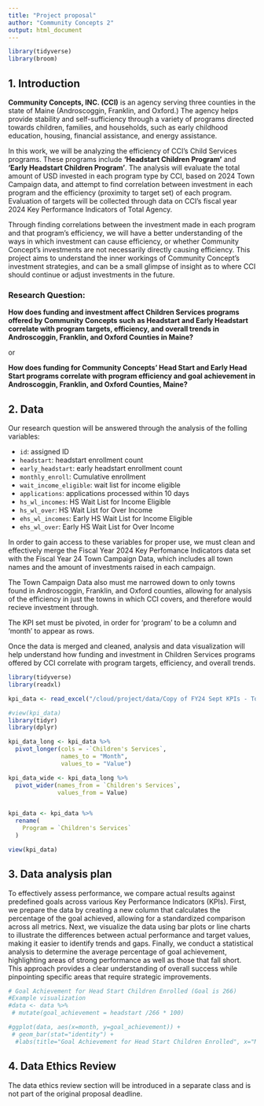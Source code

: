 ```yaml
---
title: "Project proposal"
author: "Community Concepts 2"
output: html_document
---
```


```r
library(tidyverse)
library(broom)
```

## 1. Introduction

**Community Concepts, INC. (CCI)** is an agency serving three counties in the state of Maine (Androscoggin, Franklin, and Oxford.) The agency helps provide stability and self-sufficiency through a variety of programs directed towards children, families, and households, such as early childhood education, housing, financial assistance, and energy assistance. 

In this work, we will be analyzing the efficiency of CCI's Child Services programs. These programs include **'Headstart Children Program'** and **'Early Headstart Children Program'**. The analysis will evaluate the total amount of USD invested in each program type by CCI, based on 2024 Town Campaign data, and attempt to find correlation between investment in each program and the efficiency (proximity to target set) of each program. Evaluation of targets will be collected through data on CCI's fiscal year 2024 Key Performance Indicators of Total Agency. 

Through finding correlations between the investment made in each program and that program's efficiency, we will have a better understanding of the ways in which investment can cause efficiency, or whether Community Concept's investments are not necessarily directly causing efficiency. This project aims to understand the inner workings of Community Concept's investment strategies, and can be a small glimpse of insight as to where CCI should continue or adjust investments in the future. 


### Research Question:

**How does funding and investment affect Children Services programs offered by Community Concepts such as Headstart and Early Headstart correlate with program targets, efficiency, and overall trends in Androscoggin, Franklin, and Oxford Counties in Maine?**

or

**How does funding for Community Concepts' Head Start and Early Head Start programs correlate with program efficiency and goal achievement in Androscoggin, Franklin, and Oxford Counties, Maine?**


## 2. Data

Our research question will be answered through the analysis of the folling variables:

- `id`: assigned ID
- `headstart`: headstart enrollment count
- `early_headstart`: early headstart enrollment count
- `monthly_enroll`: Cumulative enrollment
- `wait_income_eligible`: wait list for income eligible
- `applications`: applications processed within 10 days
- `hs_wl_incomes`:  HS Wait List for Income Eligible 
- `hs_wl_over`: HS Wait List for Over Income
- `ehs_wl_incomes`:  Early HS Wait List for Income Eligible 
- `ehs_wl_over`: Early HS Wait List for Over Income


In order to gain access to these variables for proper use, we must clean and effectively merge the Fiscal Year 2024 Key Perfomance Indicators data set with the Fiscal Year 24 Town Campaign Data, which includes all town names and the amount of investments raised in each campaign. 

The Town Campaign Data also must me narrowed down to only towns found in Androscoggin, Franklin, and Oxford counties, allowing for analysis of the efficiency in just the towns in which CCI covers, and therefore would recieve investment through.

The KPI set must be pivoted, in order for 'program' to be a column and 'month' to appear as rows.

Once the data is merged and cleaned, analysis and data visualization will help understand how funding and investment in Children Services programs offered by CCI correlate with program targets, efficiency, and overall trends.


```r
library(tidyverse)
library(readxl)

kpi_data <- read_excel("/cloud/project/data/Copy of FY24 Sept KPIs - Total Agency.xlsx")

#view(kpi_data)
library(tidyr)
library(dplyr)

kpi_data_long <- kpi_data %>%
  pivot_longer(cols = -`Children's Services`, 
               names_to = "Month", 
               values_to = "Value")

kpi_data_wide <- kpi_data_long %>%
  pivot_wider(names_from = `Children's Services`, 
              values_from = Value)


kpi_data <- kpi_data %>%
  rename(
    Program = `Children's Services`
  )

view(kpi_data)


```



## 3. Data analysis plan

To effectively assess performance, we compare actual results against predefined goals across various Key Performance Indicators (KPIs). First, we prepare the data by creating a new column that calculates the percentage of the goal achieved, allowing for a standardized comparison across all metrics. Next, we visualize the data using bar plots or line charts to illustrate the differences between actual performance and target values, making it easier to identify trends and gaps. Finally, we conduct a statistical analysis to determine the average percentage of goal achievement, highlighting areas of strong performance as well as those that fall short. This approach provides a clear understanding of overall success while pinpointing specific areas that require strategic improvements.

```r
# Goal Achievement for Head Start Children Enrolled (Goal is 266)
#Example visualization
#data <- data %>%
 # mutate(goal_achievement = headstart /266 * 100)

#ggplot(data, aes(x=month, y=goal_achievement)) +
 # geom_bar(stat="identity") +
  #labs(title="Goal Achievement for Head Start Children Enrolled", x="Month", y="Percentage of Goal Achieved")`

```


## 4. Data Ethics Review

The data ethics review section will be introduced in a separate class and is not part of the original proposal deadline.

